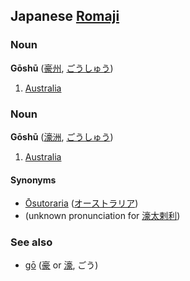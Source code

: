 ==Japanese [[Romaji]]==
===Noun===
'''Gōshū''' ([[豪州]], [[ごうしゅう]])

# [[Australia]]

===Noun===
'''Gōshū''' ([[濠洲]], [[ごうしゅう]])

# [[Australia]]

====Synonyms====
*[[Ōsutoraria]] ([[オーストラリア]])
*(unknown pronunciation for [[濠太剌利]])

===See also===
*[[gō]] ([[豪]] or [[濠]], ごう)